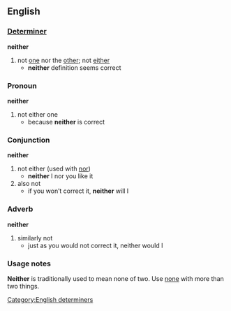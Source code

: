 ==English==
===[[Determiner]]===<!-- or perhaps a quantifier, or both -->
'''neither'''

# not [[one]] nor the [[other]]; not [[either]]
#* '''neither''' definition seems correct

===Pronoun===
'''neither'''

# not either one
#* because '''neither''' is correct

===Conjunction===
'''neither'''

# not either (used with [[nor]])
#* '''neither''' I nor you like it
# also not
#* if you won’t correct it, '''neither''' will I

===Adverb===
'''neither'''

# similarly not
#* just as you would not correct it, neither would I

===Usage notes===
'''Neither''' is traditionally used to mean none of two.  Use [[none]] with more than two things.

[[Category:English determiners]]